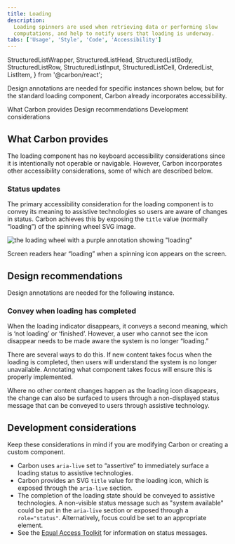 ```yaml
---
title: Loading
description:
  Loading spinners are used when retrieving data or performing slow
  computations, and help to notify users that loading is underway.
tabs: ['Usage', 'Style', 'Code', 'Accessibility']
---
```


  StructuredListWrapper,
  StructuredListHead,
  StructuredListBody,
  StructuredListRow,
  StructuredListInput,
  StructuredListCell,
  OrderedList,
  ListItem,
} from '@carbon/react';

<PageDescription>

Design annotations are needed for specific instances shown below, but for the standard loading component, Carbon already incorporates accessibility.

</PageDescription>

<AnchorLinks>

<AnchorLink>What Carbon provides</AnchorLink>
<AnchorLink>Design recommendations</AnchorLink>
<AnchorLink>Development considerations</AnchorLink>

</AnchorLinks>

## What Carbon provides

The loading component has no keyboard accessibility considerations since it is intentionally not operable or navigable. However, Carbon incorporates other accessibility considerations, some of which are described below.

### Status updates

The primary accessibility consideration for the loading component is to convey its meaning to assistive technologies so users are aware of changes in status. Carbon achieves this by exposing the `title` value (normally “loading”) of the spinning wheel SVG image.

<Row>
<Column colLg={8}>

![the loading wheel with a purple annotation showing "loading"](images/loading-accessibility-1.png)

<Caption>
  Screen readers hear “loading” when a spinning icon appears on the screen.
</Caption>

</Column>
</Row>

## Design recommendations

Design annotations are needed for the following instance.

### Convey when loading has completed

When the loading indicator disappears, it conveys a second meaning, which is ‘not loading’ or ‘finished’. However, a user who cannot see the icon disappear needs to be made aware the system is no longer “loading.”

There are several ways to do this. If new content takes focus when the loading is completed, then users will understand the system is no longer unavailable. Annotating what component takes focus will ensure this is properly implemented. 

Where no other content changes happen as the loading icon disappears, the change can also be surfaced to users through a non-displayed status message that can be conveyed to users through assistive technology. 

## Development considerations

Keep these considerations in mind if you are modifying Carbon or creating a custom component.

- Carbon uses `aria-live` set to “assertive” to immediately surface a loading status to assistive technologies.
- Carbon provides an SVG `title` value for the loading icon, which is exposed through the `aria-live` section.
- The completion of the loading state should be conveyed to assistive technologies. A non-visible status message such as "system available" could be put in the `aria-live` section or exposed through a `role="status"`. Alternatively, focus could be set to an appropriate element. 
- See the [Equal Access Toolkit](https://www.ibm.com/able/toolkit/develop/dynamic-updates/#role-status) for information on status messages.